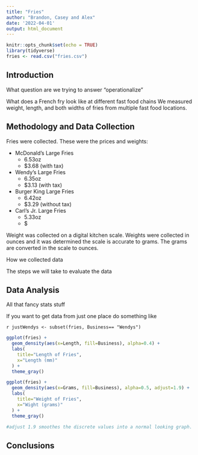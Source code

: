 ```yaml
---
title: "Fries"
author: "Brandon, Casey and Alex"
date: '2022-04-01'
output: html_document
---
```


```r
knitr::opts_chunk$set(echo = TRUE)
library(tidyverse)
fries <- read.csv("fries.csv")
```

## Introduction

What question are we trying to answer "operationalize"

What does a French fry look like at different fast food chains We measured weight, length, and both widths of fries from multiple fast food locations.

## Methodology and Data Collection


Fries were  collected. These were the prices and weights:

- McDonald's Large Fries
  - 6.53oz
  - $3.68 (with tax)
	
- Wendy's Large Fries
  - 6.35oz
  - $3.13 (with tax)

- Burger King Large Fries
  - 6.42oz
  - $3.29 (without tax)

- Carl's Jr. Large Fries
	- 5.33oz
	- $
	
	
Weight was collected on a digital kitchen scale. Weights were collected in ounces and it was determined the scale is accurate to grams. The grams are converted in the scale to ounces.

How we collected data

The steps we will take to evaluate the data

## Data Analysis
All that fancy stats stuff

If you want to get data from just one place do something like 

`r justWendys <- subset(fries, Business== "Wendys")`



```r
ggplot(fries) +
  geom_density(aes(x=Length, fill=Business), alpha=0.4) +
  labs(
    title="Length of Fries",
    x="Length (mm)"
  ) +
  theme_gray()

```

```r

ggplot(fries) +
  geom_density(aes(x=Grams, fill=Business), alpha=0.5, adjust=1.9) +
  labs(
    title="Weight of Fries",
    x="Wight (grams)"
  ) +
  theme_gray()

#adjust 1.9 smoothes the discrete values into a normal looking graph.
```



## Conclusions
